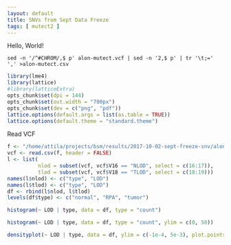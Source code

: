 ```yaml
---
layout: default
title: SNVs from Sept Data Freeze
tags: [ mutect2 ]
---
```


Hello, World!

```
sed -n '/^#CHROM/,$ p' alon-mutect.vcf | sed -n '2,$ p' | tr '\t;=' ',' >alon-mutect.csv
```

```r
library(lme4)
library(lattice)
#library(latticeExtra)
opts_chunk$set(dpi = 144)
opts_chunk$set(out.width = "700px")
opts_chunk$set(dev = c("png", "pdf"))
lattice.options(default.args = list(as.table = TRUE))
lattice.options(default.theme = "standard.theme")
```

Read VCF

```r
f <- "/home/attila/projects/bsm/results/2017-10-02-sept-freeze-snv/alon-mutect.csv"
vcf <- read.csv(f, header = FALSE)
l <- list(
          nlod = subset(vcf, vcf$V16 == "NLOD", select = c(16:17)),
          tlod = subset(vcf, vcf$V18 == "TLOD", select = c(18:19)))
names(l$nlod) <- c("type", "LOD")
names(l$tlod) <- c("type", "LOD")
df <- rbind(l$nlod, l$tlod)
levels(df$type) <- c("normal", "RPA", "tumor")
```

```r
histogram(~ LOD | type, data = df, type = "count")
```

```r
histogram(~ LOD | type, data = df, type = "count", ylim = c(0, 50))
```

```r
densityplot(~ LOD | type, data = df, ylim = c(-1e-4, 5e-3), plot.points = "rug")
```
